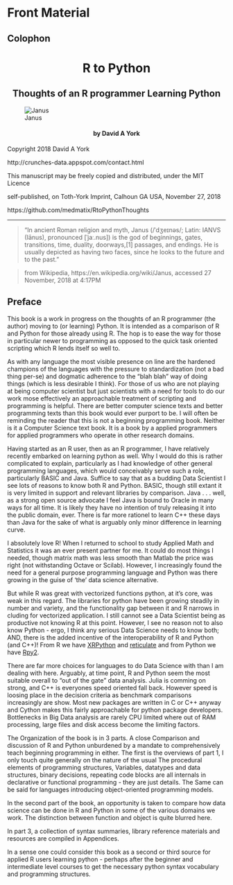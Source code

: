 # Front Material

## Colophon

<h1 style="text-align:center;">R to Python</h1>
<h2 style="text-align:center;">Thoughts of an R programmer Learning Python</h2>

![Janus](images/Janus-iStock-494706611alpha.png)

<h4 style="text-align:center;">by David A York</h4>
   
  
     
   
Copyright 2018 David A York

http://crunches-data.appspot.com/contact.html 

This manuscript may be freely copied and distributed, under the MIT Licence

self-published, on Toth-York Imprint, Calhoun GA USA, November 27, 2018 

https://github.com/medmatix/RtoPythonThoughts 
  


___

>"In ancient Roman religion and myth, Janus (/ˈdʒeɪnəs/; Latin: IANVS (Iānus), pronounced [ˈjaː.nus]) is the god of beginnings, gates, transitions, time, duality, doorways,[1] passages, and endings. He is usually depicted as having two faces, since he looks to the future and to the past." 

>from Wikipedia, https://en.wikipedia.org/wiki/Janus, accessed 27 November, 2018 at 4:17PM
  
  
  
  
  
## Preface

This book is a work in progress on the thoughts of an R programmer (the author) moving to (or learning) Python. It is intended as a comparison of R and Python for those already using R. The hop is to ease the way for those in particular newer to programming as opposed to the quick task oriented scripting which R lends itself so well to. 

As with any language the most visible presence on line are the hardened champions of the languages with the pressure to standardization (not a bad thing per-se) and dogmatic adherence to the "blah blah" way of doing things (which is less desirable I think). For those of us who are not playing at being computer scientist but just scientists with a need for tools to do our work mose effectively an approachable treatment of scripting and programming is helpful. There are better computer science texts and better programming texts than this book would ever purport to be.  I will often be reminding the reader that this is not a beginning programming book. Neither is it a Computer Science text book. It is a book by a applied programmers  for applied programmers who operate in other research domains.

Having started as an R user, then as an R programmer, I have relatively recently embarked on learning python as well. Why I would do this is rather complicated to explain, particularly as I had knowledge of other general programming languages, which would conceivably serve such a role, particularly BASIC and Java. Suffice to say that as a budding Data Scientist I see lots of reasons to know both R and Python. BASIC, though still extant it is very limited in support and relevant libraries by comparison. Java . . .  well, as a strong open source advocate I feel Java is bound to Oracle in many ways for all time. It is likely they have no intention of truly releasing it into the public domain, ever. There is far more rationel to learn C++ these days than Java for the sake of what is arguably only minor difference in learning curve.

I absolutely love R! When I returned to school to study Applied Math and Statistics it was an ever present partner for me. It could do most things I needed, though matrix math was less smooth than Matlab the price was right (not withstanding Octave or Scilab). However, I increasingly found the need for a general purpose programming language and Python was there growing in the guise of 'the' data science alternative.

But while R was great with vectorized functions python, at it's core, was weak in this regard. The libraries for python have been growing steadily in number and variety, and the functionality gap between it and R narrows in cluding for vectorized application. I still cannot see a Data Scientist being as productive not knowing R at this point. However, I see no reason not to also know Python - ergo, I think any serious Data Science needs to know both; AND, there is the added incentive of the interoperability of R and Python (and C++)! From R we have [XRPython](https://cran.cnr.berkeley.edu/web/packages/XRPython/index.html) and [reticulate](https://cran.cnr.berkeley.edu/web/packages/reticulate/index.html) and from Python we have [Rpy2](https://rpy2.bitbucket.io/).

There are far more choices for languages to do Data Science with than I am dealing with here. Arguably, at time point, R and Python seem the most suitable overall to "out of the gate" data analysis. Julia is comming on strong, and C++ is everyones speed oriented fall back. However speed is loosing place in the decision criteria as benchmark comparisons increasingly are show. Most new packages are written in C or C++ anyway and Cython makes this fairly approachable for python package developers. Bottlenecks in Big Data analysis are rarely CPU  limited where out of RAM processing, large files and disk access become the limiting factors.

The Organization of the book is in 3 parts. A close Comparison and discussion of R and Python unburdened by a mandate to comprehensively teach beginning programming in either. The first is the overviews of part 1, I only touch quite generally on the nature of the usual The procedural elements of programming structures,  Variables, datatypes and data structures, binary decisions, repeating code blocks are all internals in declarative or functional programming - they are just details. The Same can be said for languages introducing object-oriented programming models.

In the second part of the book, an opportunity is taken to compare how data science can be done in R and Python in some of the various domains we work. The distinction between function and object is quite blurred here.

In part 3, a collection of syntax summaries, library reference materials and resources are compiled in Appendices.

In a sense one could consider this book as a second or third source for applied R users learning python - perhaps after the beginner and intermediate level courses to get the necessary python syntax vocabulary and programming structures.
